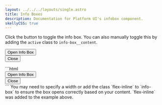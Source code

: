 ```yaml
---
layout: ../../../layouts/single.astro
title: Info Boxes
description: Documentation for Platform UI's infobox component.
skellyCSS: true
---
```


<Requierjs/>

<Anchor name="Info Box"/>

Click the button to toggle the info box. You can also manually toggle this by adding the `active` class to `info-box__content`.

<Codedemo>
<div class="info-box flex-inline">
  <button class="button toggle-hidden" role="button" aria-label="Toggle">Open Info Box</button>
  <div class="info-box__content">
    <button class="button info-box__close">Close <i class="pi-times"aria-hidden="hidden"></i></button>
    <p class="skeleton" data-lines="4" role="presentation"></p>
  </div>
</div>
</Codedemo>

<Codemarkup>
```html
<div class="info-box">
  <!-- Info Box Trigger -->
  <button class="button toggle-hidden">
    Open Info Box
  </button>
  <!-- Info Box Content -->
  <div class="info-box__content">
    <button class="button info-box__close">
      Close 
      <i class="pi-times"></i>
    </button>
    <!-- Info Box content goes here! -->
  </div>
</div>
```
</Codemarkup>

<Modifiers>
<Modifiersrow 
  modifier="info-box--left"
  behavior="The info box opens from the left." 
/>
</Modifiers>

<Callout header="info box tip">
You may need to specify a width or add the class `flex-inline` to `info-box` to ensure the box opens correctly based on your content. `flex-inline` was added to the example above.
</Callout>